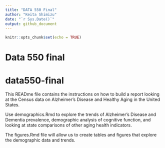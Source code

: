 ```yaml
---
title: "DATA 550 Final"
author: "Keita Shimizu"
date: "`r Sys.Date()`"
output: github_document
---
```


```r
knitr::opts_chunk$set(echo = TRUE)
```

# Data 550 final

# data550-final

This READme file contains the instructions on how to build a report looking at the Census data on Alzheimer's Disease and Healthy Aging in the United States.

Use demographics.Rmd to explore the trends of Alzheimer's Disease and Dementia prevalence, demographic analysis of cognitive function, and looking at state comparisons of other aging health indicators. 

The figures.Rmd file will allow us to create tables and figures that explore the demographic data and trends. 

